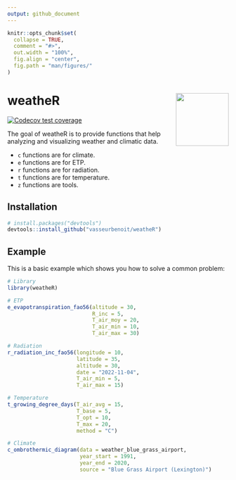 ```yaml
---
output: github_document
---
```


<!-- README.md is generated from README.Rmd. Please edit that file -->

```r
knitr::opts_chunk$set(
  collapse = TRUE,
  comment = "#>",
  out.width = "100%",
  fig.align = "center",
  fig.path = "man/figures/"
)
```

# weatheR <img src="man/figures/logo.png" align="right" height="120" alt="" />

<!-- badges: start -->

[![Codecov test coverage](https://codecov.io/gh/vasseurbenoit/weatheR/branch/main/graph/badge.svg)](https://app.codecov.io/gh/vasseurbenoit/weatheR?branch=main)

<!-- badges: end -->

The goal of weatheR is to provide functions that help analyzing and visualizing
weather and climatic data.

- `c` functions are for climate.
- `e` functions are for ETP.
- `r` functions are for radiation.
- `t` functions are for temperature.
- `z` functions are tools.

## Installation

``` r
# install.packages("devtools")
devtools::install_github("vasseurbenoit/weatheR")
```

## Example

This is a basic example which shows you how to solve a common problem:

```r
# Library
library(weatheR)

# ETP
e_evapotranspiration_fao56(altitude = 30,
                           R_inc = 5,
                           T_air_moy = 20,
                           T_air_min = 10,
                           T_air_max = 30)

# Radiation
r_radiation_inc_fao56(longitude = 10,
                      latitude = 35,
                      altitude = 30,
                      date = "2022-11-04",
                      T_air_min = 5,
                      T_air_max = 15)

# Temperature
t_growing_degree_days(T_air_avg = 15,
                      T_base = 5,
                      T_opt = 10,
                      T_max = 20,
                      method = "C")

# Climate
c_ombrothermic_diagram(data = weather_blue_grass_airport,
                       year_start = 1991,
                       year_end = 2020,
                       source = "Blue Grass Airport (Lexington)")
```
